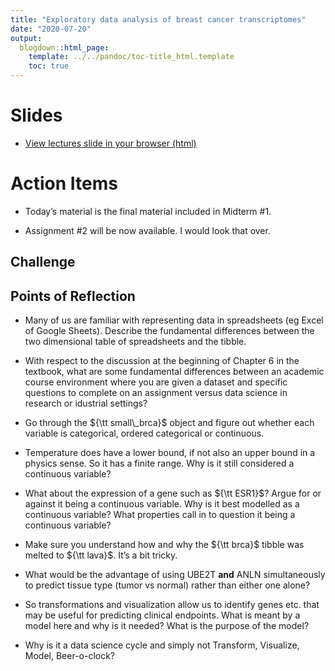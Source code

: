 ```yaml
---
title: "Exploratory data analysis of breast cancer transcriptomes"
date: "2020-07-20"
output:
  blogdown::html_page:
    template: ../../pandoc/toc-title_html.template
    toc: true
---
```


# Slides

- [View lectures slide in your browser (html)](/slides/06-slides.html)


# Action Items

- Today's material is the final material included in  Midterm #1. 

- Assignment #2 will be now available. I would look that over.



## Challenge


## Points of Reflection

- Many of us are familiar with representing data in spreadsheets (eg Excel of Google Sheets). Describe the fundamental differences between the two dimensional table of spreadsheets and the tibble. 

- With respect to the discussion at the beginning of Chapter 6 in the textbook, what are some fundamental differences between an academic course environment where you are given a dataset and specific questions to complete on an assignment versus data science in research or idustrial settings?


- Go through the ${\tt small\_brca}$ object and figure out whether each variable is categorical, ordered categorical or continuous.

- Temperature does have a lower bound, if not also an upper bound in a physics sense. So it has a finite range. Why is it still considered a continuous variable?

- What about the expression of a gene such as ${\tt ESR1}$? Argue for or against it being a continuous variable. Why is it best modelled as a continuous variable? What properties call in to question it being a continuous variable?

- Make sure you understand how and why the ${\tt brca}$ tibble was melted to ${\tt lava}$. It's a bit tricky.

- What would be the advantage of using UBE2T __and__ ANLN simultaneously to predict tissue type (tumor vs normal) rather than either one alone?

- So transformations and visualization allow us to identify genes etc. that may be useful for predicting clinical endpoints. What is meant by a model here and why is it needed? What is the purpose of the model?

- Why is it a data science cycle and simply not Transform, Visualize, Model, Beer-o-clock?


